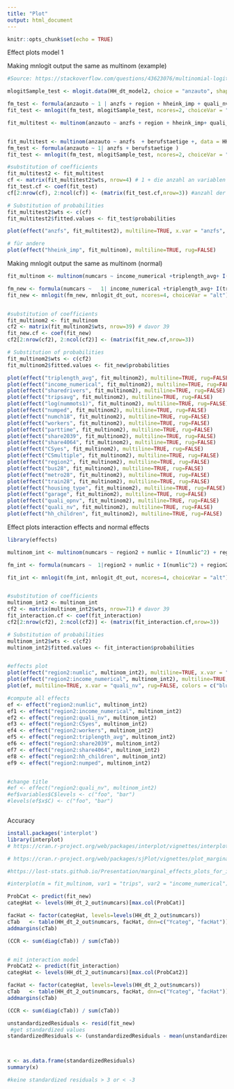 ```yaml
---
title: "Plot"
output: html_document
---
```


```r
knitr::opts_chunk$set(echo = TRUE)
```

Effect plots model 1

Making mnlogit output the same as multinom (example)

```r
#Source: https://stackoverflow.com/questions/43623076/multinomial-logit-in-r-mlogit-versus-nnet/43697814

mlogitSample_test <- mlogit.data(HH_dt_model2, choice = "anzauto", shape = "wide") 

fm_test <- formula(anzauto ~ 1 | anzfs + region + hheink_imp + quali_nv + berufstaetige + householdtype+ CS + Weglänge_avg + anzmots + anzahl2039 + haustyp + quali_opnv + anzahl65 + Bildung + bahn28 + garage)
fit_test <- mnlogit(fm_test, mlogitSample_test, ncores=2, choiceVar = "alt")

fit_multitest <- multinom(anzauto ~ anzfs + region + hheink_imp+ quali_nv + berufstaetige + householdtype + CS +Weglänge_avg + anzmots + anzahl2039 + haustyp + quali_opnv + anzahl65 + Bildung + bahn28 + garage, data = HH_dt_model2)


fit_multitest <- multinom(anzauto ~ anzfs  + berufstaetige +, data = HH_dt_model2)
fm_test <- formula(anzauto ~ 1| anzfs + berufstaetige )
fit_test <- mnlogit(fm_test, mlogitSample_test, ncores=2, choiceVar = "alt")

#substitution of coefficients
fit_multitest2 <- fit_multitest
cf <- matrix(fit_multitest2$wts, nrow=4) # 1 + die anzahl an variablen
fit_test.cf <- coef(fit_test)
cf[2:nrow(cf), 2:ncol(cf)] <- (matrix(fit_test.cf,nrow=3)) #anzahl der levels der dependent variable -1

# Substitution of probabilities
fit_multitest2$wts <- c(cf)
fit_multitest2$fitted.values <- fit_test$probabilities

plot(effect("anzfs", fit_multitest2), multiline=TRUE, x.var = "anzfs", rug=FALSE)

# für andere
plot(effect("hheink_imp", fit_multinom), multiline=TRUE, rug=FALSE)

```


Making mnlogit output the same as multinom (normal)
```r
fit_multinom <- multinom(numcars ~ income_numerical +triplength_avg+ I(triplength_avg^2) + tripsavg +log(nummots1) + numped  + numch18 + numlic + I(numlic^2) + workers + parttime + share2039 + share4064 + CSyes + CSmultiple+ region2 + bus28 + train28 + metro28 + housing_type + garage + quali_opnv + quali_nv + hh_children, data = HH_dt_2_out)

fm_new <- formula(numcars ~   1| income_numerical +triplength_avg+ I(triplength_avg^2) + tripsavg +log(nummots1) + numped  + numch18 +numlic + I(numlic^2)  + workers + parttime + share2039 + share4064 + CSyes + CSmultiple + region2 + bus28 + train28 + metro28 + housing_type + garage + quali_opnv + quali_nv + hh_children|1)
fit_new <- mnlogit(fm_new, mnlogit_dt_out, ncores=4, choiceVar = "alt")


#substitution of coefficients
fit_multinom2 <- fit_multinom
cf2 <- matrix(fit_multinom2$wts, nrow=39) # davor 39 
fit_new.cf <- coef(fit_new)
cf2[2:nrow(cf2), 2:ncol(cf2)] <- (matrix(fit_new.cf,nrow=3))

# Substitution of probabilities
fit_multinom2$wts <- c(cf2)
fit_multinom2$fitted.values <- fit_new$probabilities

plot(effect("triplength_avg", fit_multinom2), multiline=TRUE, rug=FALSE)
plot(effect("income_numerical", fit_multinom2), multiline=TRUE, rug=FALSE)
plot(effect("sharedrivers", fit_multinom2), multiline=TRUE, rug=FALSE)
plot(effect("tripsavg", fit_multinom2), multiline=TRUE, rug=FALSE)
plot(effect("log(nummots1)", fit_multinom2), multiline=TRUE, rug=FALSE)
plot(effect("numped", fit_multinom2), multiline=TRUE, rug=FALSE)
plot(effect("numch18", fit_multinom2), multiline=TRUE, rug=FALSE)
plot(effect("workers", fit_multinom2), multiline=TRUE, rug=FALSE)
plot(effect("parttime", fit_multinom2), multiline=TRUE, rug=FALSE)
plot(effect("share2039", fit_multinom2), multiline=TRUE, rug=FALSE)
plot(effect("share4064", fit_multinom2), multiline=TRUE, rug=FALSE)
plot(effect("CSyes", fit_multinom2), multiline=TRUE, rug=FALSE)
plot(effect("CSmultiple", fit_multinom2), multiline=TRUE, rug=FALSE)
plot(effect("region2", fit_multinom2), multiline=TRUE, rug=FALSE)
plot(effect("bus28", fit_multinom2), multiline=TRUE, rug=FALSE)
plot(effect("metro28", fit_multinom2), multiline=TRUE, rug=FALSE)
plot(effect("train28", fit_multinom2), multiline=TRUE, rug=FALSE)
plot(effect("housing_type", fit_multinom2), multiline=TRUE, rug=FALSE)
plot(effect("garage", fit_multinom2), multiline=TRUE, rug=FALSE)
plot(effect("quali_opnv", fit_multinom2), multiline=TRUE, rug=FALSE)
plot(effect("quali_nv", fit_multinom2), multiline=TRUE, rug=FALSE)
plot(effect("hh_children", fit_multinom2), multiline=TRUE, rug=FALSE)

```


Effect plots interaction effects and normal effects

```r
library(effects)

multinom_int <- multinom(numcars ~ region2 + numlic + I(numlic^2) + region2:numlic + region2:I(numlic^2) + income_numerical +I(income_numerical^2)+ region2:income_numerical + region2:I(income_numerical^2) + quali_nv + region2:quali_nv + CSyes + region2:CSyes + workers+ I(workers^2)+region2:workers + triplength_avg+ I(triplength_avg^2)+ region2:triplength_avg+ region2:I(triplength_avg^2) + log(nummots1) + housing_type + garage + quali_opnv + share2039 + I(share2039^2)  +  region2:share2039 + region2:I(share2039^2) + share4064 + CSmultiple+ hh_children + region2:hh_children + metro28 +tripsavg + parttime + train28 +numped + I(numped^2) + region2:numped + region2:I(numped^2), data = HH_dt_2_out)

fm_int <- formula(numcars ~  1|region2 + numlic + I(numlic^2) + region2:numlic + region2:I(numlic^2) + income_numerical +I(income_numerical^2)+ region2:income_numerical + region2:I(income_numerical^2) + quali_nv + region2:quali_nv + CSyes + region2:CSyes + workers+ I(workers^2)+region2:workers + triplength_avg+ I(triplength_avg^2)+ region2:triplength_avg+ region2:I(triplength_avg^2) + log(nummots1) + housing_type + garage + quali_opnv + share2039 + I(share2039^2)  +  region2:share2039 + region2:I(share2039^2) + share4064 + CSmultiple+ hh_children + region2:hh_children + metro28 +tripsavg + parttime + train28 +numped + I(numped^2) + region2:numped + region2:I(numped^2) |1)

fit_int <- mnlogit(fm_int, mnlogit_dt_out, ncores=4, choiceVar = "alt")


#substitution of coefficients
multinom_int2 <- multinom_int
cf2 <- matrix(multinom_int2$wts, nrow=71) # davor 39 
fit_interaction.cf <- coef(fit_interaction)
cf2[2:nrow(cf2), 2:ncol(cf2)] <- (matrix(fit_interaction.cf,nrow=3))

# Substitution of probabilities
multinom_int2$wts <- c(cf2)
multinom_int2$fitted.values <- fit_interaction$probabilities


#effects plot
plot(effect("region2:numlic", multinom_int2), multiline=TRUE, x.var = "numlic", rug=FALSE)
plot(effect("region2:income_numerical", multinom_int2), multiline=TRUE, x.var = "income_numerical", rug=FALSE)
plot(ef, multiline=TRUE, x.var = "quali_nv", rug=FALSE, colors = c("blue", "red", "orange", "black"))

#compute all effects
ef <- effect("region2:numlic", multinom_int2)
ef1 <- effect("region2:income_numerical", multinom_int2)
ef2 <- effect("region2:quali_nv", multinom_int2)
ef3 <- effect("region2:CSyes", multinom_int2)
ef4 <- effect("region2:workers", multinom_int2)
ef5 <- effect("region2:triplength_avg", multinom_int2)
ef6 <- effect("region2:share2039", multinom_int2)
ef7 <- effect("region2:share4064", multinom_int2)
ef8 <- effect("region2:hh_children", multinom_int2)
ef9 <- effect("region2:numped", multinom_int2)


#change title
#ef <- effect("region2:quali_nv", multinom_int2)
#ef$variables$C$levels <- c("foo", "bar")
#levels(ef$x$C) <- c("foo", "bar")



```

Accuracy

```r
install.packages('interplot')
library(interplot)
# https://cran.r-project.org/web/packages/interplot/vignettes/interplot-vignette.html

# https://cran.r-project.org/web/packages/sjPlot/vignettes/plot_marginal_effects.html

#https://lost-stats.github.io/Presentation/marginal_effects_plots_for_interactions_with_continuous_variables.html

#interplot(m = fit_multinom, var1 = "trips", var2 = "income_numerical")


```
```r
ProbCat <- predict(fit_new)
categHat <- levels(HH_dt_2_out$numcars)[max.col(ProbCat)]

facHat <- factor(categHat, levels=levels(HH_dt_2_out$numcars))
cTab   <- table(HH_dt_2_out$numcars, facHat, dnn=c("Ycateg", "facHat"))
addmargins(cTab)

(CCR <- sum(diag(cTab)) / sum(cTab))


# mit interaction model 
ProbCat2 <- predict(fit_interaction)
categHat <- levels(HH_dt_2_out$numcars)[max.col(ProbCat2)]

facHat <- factor(categHat, levels=levels(HH_dt_2_out$numcars))
cTab   <- table(HH_dt_2_out$numcars, facHat, dnn=c("Ycateg", "facHat"))
addmargins(cTab)

(CCR <- sum(diag(cTab)) / sum(cTab))


```



```r

unstandardizedResiduals <- resid(fit_new)
 #get standardized values
standardizedResiduals <- (unstandardizedResiduals - mean(unstandardizedResiduals)) / sd(unstandardizedResiduals)



x <- as.data.frame(standardizedResiduals)
summary(x)

#keine standardized residuals > 3 or < -3

```

